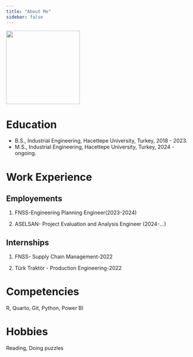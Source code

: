 ```yaml
---
title: "About Me"
sidebar: false 
---
```


![](images/CeydaGunduzphoto.jpg){fig-align="left" width="200"}

# Education

-   B.S., Industrial Engineering, Hacettepe University, Turkey, 2018 - 2023.
-   M.S., Industrial Engineering, Hacettepe University, Turkey, 2024 - ongoing.

# Work Experience

## Employements

1.  FNSS-Engineering Planning Engineer(2023-2024)

2.  ASELSAN- Project Evaluation and Analysis Engineer (2024-...)

## Internships

1.  FNSS- Supply Chain Management-2022

2.  Türk Traktör - Production Engineering-2022

# Competencies

R, Quarto, Git, Python, Power BI

# Hobbies

Reading, Doing puzzles
